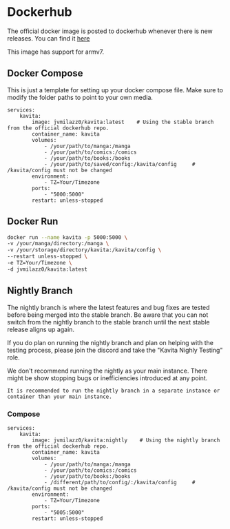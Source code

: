

# Dockerhub 

The official docker image is posted to dockerhub whenever there is new releases. You can find it [here](https://hub.docker.com/r/jvmilazz0/kavita)

This image has support for armv7. 


## Docker Compose
<Callout type="warning">
	This is just a template for setting up your docker compose file. Make sure to modify the folder paths to point to your own media. 
</Callout>

```docker
services:
    kavita:
        image: jvmilazz0/kavita:latest    # Using the stable branch from the official dockerhub repo.
        container_name: kavita
        volumes:
            - /your/path/to/manga:/manga
            - /your/path/to/comics:/comics
            - /your/path/to/books:/books
            - /your/path/to/saved/config:/kavita/config     # /kavita/config must not be changed
        environment:
            - TZ=Your/Timezone
        ports:
            - "5000:5000"
        restart: unless-stopped
```
## Docker Run

```bash
docker run --name kavita -p 5000:5000 \
-v /your/manga/directory:/manga \
-v /your/storage/directory/kavita:/kavita/config \
--restart unless-stopped \
-e TZ=Your/Timezone \
-d jvmilazz0/kavita:latest
```

## Nightly Branch

The nightly branch is where the latest features and bug fixes are tested before being merged into the stable branch. Be aware that you can not switch from the nightly branch to the stable branch until the next stable release aligns up again. 

If you do plan on running the nightly branch and plan on helping with the testing process, please join the discord and take the "Kavita Nighly Testing" role. 

<Callout type="info">
	We don't recommend running the nightly as your main instance. There might be show stopping bugs or inefficiencies introduced at any point. 

    It is recommended to run the nightly branch in a separate instance or container than your main instance.
</Callout>

### Compose
```docker copy
services:
    kavita:
        image: jvmilazz0/kavita:nightly    # Using the nightly branch from the official dockerhub repo.
        container_name: kavita
        volumes:
            - /your/path/to/manga:/manga
            - /your/path/to/comics:/comics
            - /your/path/to/books:/books
            - /different/path/to/config/:/kavita/config     # /kavita/config must not be changed
        environment:
            - TZ=Your/Timezone
        ports:
            - "5005:5000"
        restart: unless-stopped
```

